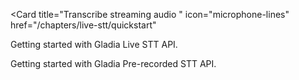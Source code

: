   <Card
  title="Transcribe streaming audio "
  icon="microphone-lines"
  href="/chapters/live-stt/quickstart"
>
  Getting started with Gladia Live STT API.

</Card>
<Card
  title="Transcribe an audio file"
  icon="volume"
  href="/chapters/pre-recorded-stt/quickstart"
  
>
  Getting started with Gladia Pre-recorded STT API.
</Card>
